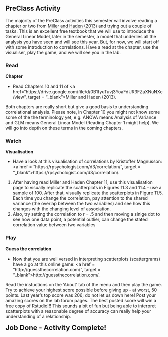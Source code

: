## PreClass Activity

The majority of the PreClass activities this semester will involve reading a chapter or two from <a href="https://drive.google.com/file/d/0B1fyuTuvj3YoaFdUR3FZaXNuNXc/view" target = "_blank">Miller and Haden (2013)</a> and trying out a couple of tasks. This is an excellent free textbook that we will use to introduce the General Linear Model, later in the semester, a model that underlies all the analysis you have seen and will see this year. But, for now, we will start off with some introduction to correlations. Have a read at the chapter, use the visualiser, play the game, and we will see you in the lab.


### Read

**Chapter**

* Read Chapters 10 and 11 of <a href="https://drive.google.com/file/d/0B1fyuTuvj3YoaFdUR3FZaXNuNXc/view", target = "_blank">Miller and Haden (2013)</a>. 

Both chapters are really short but give a good basis to understanding correlational analysis. Please note, in Chapter 10 you might not know some some of the the terminology yet, e.g. ANOVA means Analysis of Variance and GLM means General Linear Model (Reading Chapter 1 might help). We will go into depth on these terms in the coming chapters.

### Watch

**Visualisation**

* Have a look at this visualisation of correlations by Kristoffer Magnusson: <a href = "https://rpsychologist.com/d3/correlation/", target = "_blank">https://rpsychologist.com/d3/correlation/</a>. 

1. After having read Miller and Haden Chapter 11, use this visualisation page to visually replicate the scatterplots in Figures 11.3 and 11.4 - use a sample of 100.  After that, visually replicate the scatterplots in Figure 11.5. Each time you change the correlation, pay attention to the shared variance (the overlap between the two variables) and see how this changes with the changing level of association. 
2. Also, try setting the correlation to r = .5 and then moving a sinlge dot to see how one data point, a potential outlier, can change the stated correlation value between two variables

### Play

**Guess the correlation**

* Now that you are well versed in interpreting scatterplots (scattergrams) have a go at this online game: <a href = "http://guessthecorrelation.com/", target = "_blank">http://guessthecorrelation.com/</a>. 

Read the instuctions on the 'About' tab of the menu and then play the game. Try to achieve your highest score possible before giving up - at worst, 50 points.  Last year's top score was 206; do not let us down here! Post your amazing scores on the lab forum pages. The best posted score will win a free copy of Rstudio!!!  This sounds a bit of fun but being able to interpret scatterplots with a reasonable degree of accuracy can really help your understanding of a relationship.

<span style="font-size: 22px; font-weight: bold; color: var(--blue);">Job Done - Activity Complete!</span>

